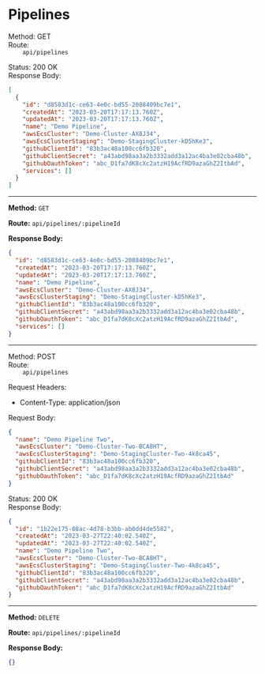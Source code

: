 # Pipelines

<div className="mb-2">
  <span className="font-bold text-indigo-600">Method: </span>
  <span className="font-extrabold text-stone-500">
    GET
  </span>
</div> 

<div className="mb-2">
  <span className="font-bold text-indigo-600">Route: </span>
  <code className="text-indigo-400">
    api/pipelines
  </code>
</div>

<div className="mb-2">
  <span className="font-bold text-indigo-600">Status: </span>
  <span className="text-green-600">
    200 OK
  </span>
</div>

<div className="mb-2">
  <span className="font-bold text-indigo-600">
    Response Body:
  </span>
</div>


```json
[
  {
    "id": "d8583d1c-ce63-4e0c-bd55-2088409bc7e1",
    "createdAt": "2023-03-20T17:17:13.760Z",
    "updatedAt": "2023-03-20T17:17:13.760Z",
    "name": "Demo Pipeline",
    "awsEcsCluster": "Demo-Cluster-AX8J34",
    "awsEcsClusterStaging": "Demo-StagingCluster-kD5hKe3",
    "githubClientId": "83b3ac48a100cc6fb320",
    "githubClientSecret": "a43abd98aa3a2b3332add3a12ac4ba3e02cba48b",
    "githubOauthToken": "abc_D1fa7dK8cXc2atzH19AcfRD9azaGhZ2ItbAd",
    "services": []
  }
]
```

---

**Method:** `GET`

**Route:** `api/pipelines/:pipelineId`

**Response Body:**

```json
{
  "id": "d8583d1c-ce63-4e0c-bd55-2088409bc7e1",
  "createdAt": "2023-03-20T17:17:13.760Z",
  "updatedAt": "2023-03-20T17:17:13.760Z",
  "name": "Demo Pipeline",
  "awsEcsCluster": "Demo-Cluster-AX8J34",
  "awsEcsClusterStaging": "Demo-StagingCluster-kD5hKe3",
  "githubClientId": "83b3ac48a100cc6fb320",
  "githubClientSecret": "a43abd98aa3a2b3332add3a12ac4ba3e02cba48b",
  "githubOauthToken": "abc_D1fa7dK8cXc2atzH19AcfRD9azaGhZ2ItbAd",
  "services": []
}
```

---

<div className="mb-2">
  <span className="font-bold text-indigo-600">Method: </span>
  <span className="font-extrabold text-stone-500">
    POST
  </span>
</div> 

<div className="mb-2">
  <span className="font-bold text-indigo-600">Route: </span>
  <code className="text-indigo-400">
    api/pipelines
  </code>
</div>

<div className="mb-2">
  <span className="font-bold text-indigo-600">
    Request Headers:
  </span>
</div>

<ul className="list-disc">
  <li className="text-stone-500">Content-Type: application/json</li>
</ul>

<div className="mb-2">
  <span className="font-bold text-indigo-600">
    Request Body:
  </span>
</div>

```json
{
  "name": "Demo Pipeline Two",
  "awsEcsCluster": "Demo-Cluster-Two-BCA8HT",
  "awsEcsClusterStaging": "Demo-StagingCluster-Two-4k8ca45",
  "githubClientId": "83b3ac48a100cc6fb320",
  "githubClientSecret": "a43abd98aa3a2b3332add3a12ac4ba3e02cba48b",
  "githubOauthToken": "abc_D1fa7dK8cXc2atzH19AcfRD9azaGhZ2ItbAd"
}
```

<div className="mb-2">
  <span className="font-bold text-indigo-600">Status: </span>
  <span className="text-green-600">
    200 OK
  </span>
</div>

<div className="mb-2">
  <span className="font-bold text-indigo-600">
    Response Body:
  </span>
</div>


```json
{
  "id": "1b22e175-08ac-4d78-b3bb-ab0dd4de5582",
  "createdAt": "2023-03-27T22:40:02.540Z",
  "updatedAt": "2023-03-27T22:40:02.540Z",
  "name": "Demo Pipeline Two",
  "awsEcsCluster": "Demo-Cluster-Two-BCA8HT",
  "awsEcsClusterStaging": "Demo-StagingCluster-Two-4k8ca45",
  "githubClientId": "83b3ac48a100cc6fb320",
  "githubClientSecret": "a43abd98aa3a2b3332add3a12ac4ba3e02cba48b",
  "githubOauthToken": "abc_D1fa7dK8cXc2atzH19AcfRD9azaGhZ2ItbAd"
}
```

---

**Method:** `DELETE`

**Route:** `api/pipelines/:pipelineId`

**Response Body:**

```json
{}
```

